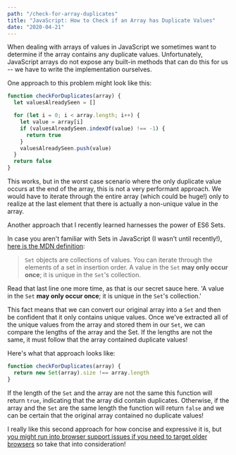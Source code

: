 ```yaml
---
path: "/check-for-array-duplicates"
title: "JavaScript: How to Check if an Array has Duplicate Values"
date: "2020-04-21"
---
```


When dealing with arrays of values in JavaScript we sometimes want to determine if the array contains any duplicate values. Unfortunately, JavaScript arrays do not expose any built-in methods that can do this for us -- we have to write the implementation ourselves.

One approach to this problem might look like this:

```javascript
function checkForDuplicates(array) {
  let valuesAlreadySeen = []

  for (let i = 0; i < array.length; i++) {
    let value = array[i]
    if (valuesAlreadySeen.indexOf(value) !== -1) {
      return true
    }
    valuesAlreadySeen.push(value)
  }
  return false
}
```

This works, but in the worst case scenario where the only duplicate value occurs at the end of the array, this is not a very performant approach. We would have to iterate through the entire array (which could be huge!) only to realize at the last element that there is actually a non-unique value in the array.

Another approach that I recently learned harnesses the power of ES6 Sets.

In case you aren't familiar with Sets in JavaScript (I wasn't until recently!), [here is the MDN definition](https://developer.mozilla.org/en-US/docs/Web/JavaScript/Reference/Global_Objects/Set):

> `Set` objects are collections of values. You can iterate through the elements of a set in insertion order. A value in the `Set` **may only occur once**;
> it is unique in the `Set`'s collection.

Read that last line one more time, as that is our secret sauce here. 'A value in the `Set` **may only occur once**; it is unique in the `Set`'s collection.'

This fact means that we can convert our original array into a `Set` and then be confident that it only contains unique values. Once we've extracted all of the unique values from the array and stored them in our `Set`, we can compare the lengths of the array and the Set. If the lengths are not the same, it must follow that the array contained duplicate values!

Here's what that approach looks like:

```javascript
function checkForDuplicates(array) {
  return new Set(array).size !== array.length
}
```

If the length of the `Set` and the array are not the same this function will return `true`, indicating that the array did contain duplicates. Otherwise, if the array and the `Set` are the same length the function will return `false` and we can be certain that the original array contained no duplicate values!

I really like this second approach for how concise and expressive it is, but [you might run into browser support issues if you need to target older browsers](https://caniuse.com/#feat=mdn-javascript_builtins_set_set_null_allowed) so take that into consideration!
